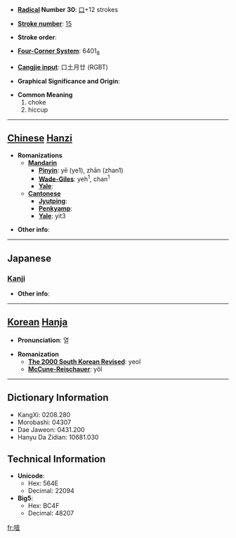 * '''[[Wiktionary:Chinese radical index| Radical]] Number 30''': [[Wiktionary:Chinese radical index 口|口]]+12 strokes

* '''[[Wiktionary:Chinese total strokes index|Stroke number]]''': [[Wiktionary:Chinese total strokes index 15|15]]

* '''Stroke order''': 

* '''[[Wiktionary:Chinese four corner index|Four-Corner System]]''': 6401<sub>8</sub>

* '''[[Wiktionary:Chinese Cangjie index|Cangjie input]]''': 口土月廿 (RGBT)

* '''Graphical Significance and Origin''': 

* '''Common Meaning'''
*#choke
*# hiccup


----

== [[Chinese]] [[Hanzi]] ==

* '''Romanizations'''
** '''[[Mandarin]]'''
*** '''[[Pinyin]]''': yē (ye1), zhān (zhan1)
*** '''[[Wade-Giles]]''': yeh<sup>1</sup>, chan<sup>1</sup>
*** '''[[Yale]]''': 
** '''[[Cantonese]]'''
*** '''[[Jyutping]]''':
*** '''[[Penkyamp]]''': 
*** '''[[Yale]]''': yit3

* '''Other info''': 

----

==Japanese==
===[[Kanji]]===
{{kanji|on readings=[[いつ]] (itsu), [[えつ]] (etsu)|kun readings=[[むせぶ]] (musebu)}}

* '''Other info''':  

----

== [[Korean]] [[Hanja]] ==

* '''Pronunciation''': 열

* '''Romanization'''
** '''[[The 2000 South Korean Revised Romanization|The 2000 South Korean Revised]]''': yeol
** '''[[McCune-Reischauer]]''': yŏl

----

== Dictionary Information ==

* KangXi: 0208.280
* Morobashi: 04307
* Dae Jaweon: 0431.200
* Hanyu Da Zidian: 10681.030

== Technical Information ==

* '''Unicode''':
** Hex: 564E
** Decimal: 22094
* '''Big5''':
** Hex: BC4F
** Decimal: 48207

[[fr:噎]]